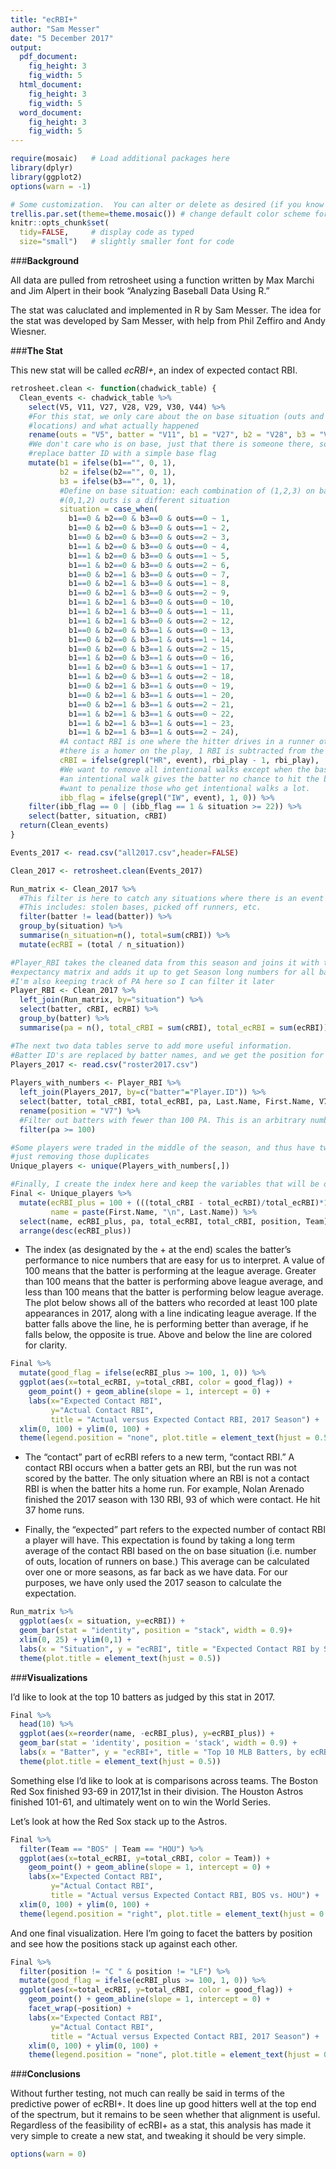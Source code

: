 ---
title: "ecRBI+"
author: "Sam Messer"
date: "5 December 2017"
output: 
  pdf_document:
    fig_height: 3
    fig_width: 5
  html_document:
    fig_height: 3
    fig_width: 5
  word_document:
    fig_height: 3
    fig_width: 5
---

```{r, setup, include=FALSE}
require(mosaic)   # Load additional packages here 
library(dplyr)
library(ggplot2)
options(warn = -1)

# Some customization.  You can alter or delete as desired (if you know what you are doing).
trellis.par.set(theme=theme.mosaic()) # change default color scheme for lattice
knitr::opts_chunk$set(
  tidy=FALSE,     # display code as typed
  size="small")   # slightly smaller font for code
```

###**Background**

All data are pulled from retrosheet using a function written by Max Marchi and Jim Alpert in their book "Analyzing Baseball Data Using R."

The stat was caluclated and implemented in R by Sam Messer. The idea for the stat was developed by Sam Messer, with help from Phil Zeffiro and Andy Wiesner. 

###**The Stat**

This new stat will be called *ecRBI+*, an index of expected contact RBI.

```{r, echo = FALSE}
retrosheet.clean <- function(chadwick_table) {
  Clean_events <- chadwick_table %>% 
    select(V5, V11, V27, V28, V29, V30, V44) %>% 
    #For this stat, we only care about the on base situation (outs and runner 
    #locations) and what actually happened
    rename(outs = "V5", batter = "V11", b1 = "V27", b2 = "V28", b3 = "V29", event = "V30", rbi_play = "V44") %>% 
    #We don't care who is on base, just that there is someone there, so we 
    #replace batter ID with a simple base flag
    mutate(b1 = ifelse(b1=="", 0, 1), 
           b2 = ifelse(b2=="", 0, 1),
           b3 = ifelse(b3=="", 0, 1),
           #Define on base situation: each combination of (1,2,3) on base and 
           #(0,1,2) outs is a different situation
           situation = case_when(
             b1==0 & b2==0 & b3==0 & outs==0 ~ 1, 
             b1==0 & b2==0 & b3==0 & outs==1 ~ 2,
             b1==0 & b2==0 & b3==0 & outs==2 ~ 3,
             b1==1 & b2==0 & b3==0 & outs==0 ~ 4,
             b1==1 & b2==0 & b3==0 & outs==1 ~ 5,
             b1==1 & b2==0 & b3==0 & outs==2 ~ 6,
             b1==0 & b2==1 & b3==0 & outs==0 ~ 7,
             b1==0 & b2==1 & b3==0 & outs==1 ~ 8,
             b1==0 & b2==1 & b3==0 & outs==2 ~ 9,
             b1==1 & b2==1 & b3==0 & outs==0 ~ 10,
             b1==1 & b2==1 & b3==0 & outs==1 ~ 11,
             b1==1 & b2==1 & b3==0 & outs==2 ~ 12,
             b1==0 & b2==0 & b3==1 & outs==0 ~ 13,
             b1==0 & b2==0 & b3==1 & outs==1 ~ 14,
             b1==0 & b2==0 & b3==1 & outs==2 ~ 15,
             b1==1 & b2==0 & b3==1 & outs==0 ~ 16,
             b1==1 & b2==0 & b3==1 & outs==1 ~ 17,
             b1==1 & b2==0 & b3==1 & outs==2 ~ 18,
             b1==0 & b2==1 & b3==1 & outs==0 ~ 19,
             b1==0 & b2==1 & b3==1 & outs==1 ~ 20,
             b1==0 & b2==1 & b3==1 & outs==2 ~ 21,
             b1==1 & b2==1 & b3==1 & outs==0 ~ 22,
             b1==1 & b2==1 & b3==1 & outs==1 ~ 23,
             b1==1 & b2==1 & b3==1 & outs==2 ~ 24),
           #A contact RBI is one where the hitter drives in a runner other than himself. If 
           #there is a homer on the play, 1 RBI is subtracted from the cRBI.
           cRBI = ifelse(grepl("HR", event), rbi_play - 1, rbi_play),
           #We want to remove all intentional walks except when the bases are loaded because
           #an intentional walk gives the batter no chance to hit the ball, and we don't 
           #want to penalize those who get intentional walks a lot.
           ibb_flag = ifelse(grepl("IW", event), 1, 0)) %>% 
    filter(ibb_flag == 0 | (ibb_flag == 1 & situation >= 22)) %>% 
    select(batter, situation, cRBI)
  return(Clean_events)
}
```

```{r , echo = FALSE}
Events_2017 <- read.csv("all2017.csv",header=FALSE)

Clean_2017 <- retrosheet.clean(Events_2017)

Run_matrix <- Clean_2017 %>% 
  #This filter is here to catch any situations where there is an event that doesn't end the plate appearance
  #This includes: stolen bases, picked off runners, etc.
  filter(batter != lead(batter)) %>% 
  group_by(situation) %>% 
  summarise(n_situation=n(), total=sum(cRBI)) %>% 
  mutate(ecRBI = (total / n_situation))
```

```{r, echo = FALSE}
#Player_RBI takes the cleaned data from this season and joins it with the run 
#expectancy matrix and adds it up to get Season long numbers for all batters. 
#I'm also keeping track of PA here so I can filter it later
Player_RBI <- Clean_2017 %>% 
  left_join(Run_matrix, by="situation") %>% 
  select(batter, cRBI, ecRBI) %>% 
  group_by(batter) %>% 
  summarise(pa = n(), total_cRBI = sum(cRBI), total_ecRBI = sum(ecRBI))

#The next two data tables serve to add more useful information. 
#Batter ID's are replaced by batter names, and we get the position for position by position comparison
Players_2017 <- read.csv("roster2017.csv")
 
Players_with_numbers <- Player_RBI %>% 
  left_join(Players_2017, by=c("batter"="Player.ID")) %>% 
  select(batter, total_cRBI, total_ecRBI, pa, Last.Name, First.Name, V7, Team) %>% 
  rename(position = "V7") %>% 
  #Filter out batters with fewer than 100 PA. This is an arbitrary number, but it removes a lot of irrelevant data
  filter(pa >= 100)

#Some players were traded in the middle of the season, and thus have two entries in the roster csv. Here, I'm
#just removing those duplicates   
Unique_players <- unique(Players_with_numbers[,])

#Finally, I create the index here and keep the variables that will be of interest for the visualization
Final <- Unique_players %>% 
  mutate(ecRBI_plus = 100 + (((total_cRBI - total_ecRBI)/total_ecRBI)*100), 
         name = paste(First.Name, "\n", Last.Name)) %>% 
  select(name, ecRBI_plus, pa, total_ecRBI, total_cRBI, position, Team) %>% 
  arrange(desc(ecRBI_plus))
```

* The index (as designated by the + at the end) scales the batter's performance to nice numbers that are easy for us to  interpret. A value of 100 means that the batter is performing at the league average. Greater than 100 means that the batter is performing above league average, and less than 100 means that the batter is performing below league average. The plot below shows all of the batters who recorded at least 100 plate appearances in 2017, along with a line indicating league average. If the batter falls above the line, he is performing better than average, if he falls below, the opposite is true. Above and below the line are colored for clarity.

```{r, echo = FALSE}
Final %>% 
  mutate(good_flag = ifelse(ecRBI_plus >= 100, 1, 0)) %>% 
  ggplot(aes(x=total_ecRBI, y=total_cRBI, color = good_flag)) + 
    geom_point() + geom_abline(slope = 1, intercept = 0) +
    labs(x="Expected Contact RBI", 
         y="Actual Contact RBI", 
         title = "Actual versus Expected Contact RBI, 2017 Season") +
  xlim(0, 100) + ylim(0, 100) +
  theme(legend.position = "none", plot.title = element_text(hjust = 0.5))
```

* The "contact" part of ecRBI refers to a new term, "contact RBI." A contact RBI occurs when a batter gets an RBI, but the run was not scored by the batter. The only situation where an RBI is not a contact RBI is when the batter hits a home run. For example, Nolan Arenado finished the 2017 season with 130 RBI, 93 of which were contact. He hit 37 home runs.

* Finally, the "expected" part refers to the expected number of contact RBI a player will have. This expectation is found by taking a long term average of the contact RBI based on the on base situation (i.e. number of outs, location of runners on base.) This average can be calculated over one or more seasons, as far back as we have data. For our purposes, we have only used the 2017 season to calculate the expectation.

```{r, echo = FALSE}
Run_matrix %>% 
  ggplot(aes(x = situation, y=ecRBI)) + 
  geom_bar(stat = "identity", position = "stack", width = 0.9)+
  xlim(0, 25) + ylim(0,1) +
  labs(x = "Situation", y = "ecRBI", title = "Expected Contact RBI by Situation") +
  theme(plot.title = element_text(hjust = 0.5))
```

###**Visualizations**

I'd like to look at the top 10 batters as judged by this stat in 2017.

```{r, echo = FALSE}
Final %>% 
  head(10) %>% 
  ggplot(aes(x=reorder(name, -ecRBI_plus), y=ecRBI_plus)) + 
  geom_bar(stat = 'identity', position = 'stack', width = 0.9) +
  labs(x = "Batter", y = "ecRBI+", title = "Top 10 MLB Batters, by ecRBI+") +
  theme(plot.title = element_text(hjust = 0.5))
```

Something else I'd like to look at is comparisons across teams. The Boston Red Sox finished 93-69 in 2017,1st in their division. The Houston Astros finished 101-61, and ultimately went on to win the World Series. 

Let's look at how the Red Sox stack up to the Astros.

```{r, echo = FALSE}
Final %>% 
  filter(Team == "BOS" | Team == "HOU") %>% 
  ggplot(aes(x=total_ecRBI, y=total_cRBI, color = Team)) + 
    geom_point() + geom_abline(slope = 1, intercept = 0) +
    labs(x="Expected Contact RBI", 
         y="Actual Contact RBI", 
         title = "Actual versus Expected Contact RBI, BOS vs. HOU") +
  xlim(0, 100) + ylim(0, 100) +
  theme(legend.position = "right", plot.title = element_text(hjust = 0.5))
```

And one final visualization. Here I'm going to facet the batters by position and see how the positions stack up against each other.

```{r, echo = FALSE}
Final %>%
  filter(position != "C " & position != "LF") %>% 
  mutate(good_flag = ifelse(ecRBI_plus >= 100, 1, 0)) %>% 
  ggplot(aes(x=total_ecRBI, y=total_cRBI, color = good_flag)) + 
    geom_point() + geom_abline(slope = 1, intercept = 0) +
    facet_wrap(~position) +
    labs(x="Expected Contact RBI", 
         y="Actual Contact RBI", 
         title = "Actual versus Expected Contact RBI, 2017 Season") +
    xlim(0, 100) + ylim(0, 100) +
    theme(legend.position = "none", plot.title = element_text(hjust = 0.5))
```

###**Conclusions**

Without further testing, not much can really be said in terms of the predictive power of ecRBI+. It does line up good hitters well at the top end of the spectrum, but it remains to be seen whether that alignment is useful. Regardless of the feasibility of ecRBI+ as a stat, this analysis has made it very simple to create a new stat, and tweaking it should be very simple. 

```{r, include = FALSE, echo = FALSE}
options(warn = 0)
```